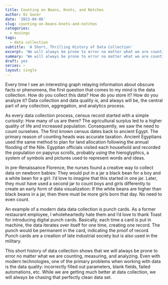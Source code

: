 ```yaml
---
title: Counting on Beans, Knots, and Notches
author: Oz Guner
date: '2023-04-06'
slug: counting-on-beans-knots-and-notches
categories:
  - musings
tags: 
  - data collection
subtitle: 'A Short, Thrilling History of Data Collection'
excerpt: 'We will always be prone to error no matter what we are counting, measuring, and analyzing. While we are getting much better at data collection, we will always be chasing that perfectly clean data set.'
summary: 'We will always be prone to error no matter what we are counting, measuring, and analyzing. While we are getting much better at data collection, we will always be chasing that perfectly clean data set.'
draft: yes
series: ~
layout: single
---
```


Every time I see an interesting graph relaying information about obscure facts or phenomena, the first question that comes to my mind is the data collection. How do you collect this data? How do you store it? How do you analyze it? Data collection and data quality is, and always will be, the central part of any collection, aggregation, and analytics process. 

As every data collection process, census record started with a simple curiosity: How many of us are there? The agricultural surplus led to a higher quality of life and increased population. Consequently, we saw the need to count ourselves. The first known census dates back to ancient Egypt. The primary reason of counting heads was accurate taxation. Ancient Egyptians used the same method to plan for land allocation following the annual flooding of the Nile. Egyptian officials visited each household and recorded the population on papyrus scrolls, probably using the hieroglyphics, a system of symbols and pictures used to represent words and ideas. 

In pre-Renaissance Florence, the nurses found a creative way to collect data on newborn babies: They would put in a jar a black bean for a boy and a white bean for a girl. I'd love to imagine that this started in one jar. Later, they must have used a second jar to count boys and girls differently to create an early form of data visualization: If the white beans are higher than black beans in a jar, then there must be more girls born that day. No need to even count. 

An example of a modern data data collection is punch cards. As a former restaurant employee, I wholeheartedly hate them and I'd love to thank Toast for introducing digital punch cards. Basically, each time a card is put in machine, the data iterates over itself for one time, creating one record. The punch would be permanent in the card, indicating the proof of record. Punch cards are a creation of late industrial society but is also used in the military. 

This short history of data collection shows that we will always be prone to error no matter what we are counting, measuring, and analyzing. Even with modern technologies, one of the primary problems when working with data is the data quality: incorrectly filled out parameters, blank fields, failed automations, etc. While we are getting much better at data collection, we will always be chasing that perfectly clean data set.




